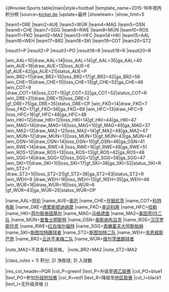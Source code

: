 {{#invoke:Sports table|main|style=football
|template_name=2015-16年德丙积分榜
|source=[http://www.kicker.de/news/fussball/3liga/spieltag/3-liga/2015-16/spieltag.html kicker.de]
|update=最终
|showteam={{{showteam|}}}
|show_limit=5

|team1=DRE |team2=AUE |team3=WÜR |team4=MAG |team5=OSN |team6=CHE |team7=SGG |team8=RWE |team9=MÜN |team10=ROS |team11=FKÖ |team12=MA2 |team13=HFC |team14=HKI |team15=AAL |team16=WEH |team17=BR2 |team18=SKI |team19=COT |team20=ST2

|result1=P |result2=P |result3=PO |result18=R |result19=R |result20=R

|win_AAL=10|draw_AAL=14|loss_AAL=14|gf_AAL=35|ga_AAL=40
|win_AUE=19|draw_AUE=13|loss_AUE=6 |gf_AUE=42|ga_AUE=21|status_AUE=P
|win_BR2=11|draw_BR2=10|loss_BR2=17|gf_BR2=42|ga_BR2=56
|win_CHE=15|draw_CHE=10|loss_CHE=13|gf_CHE=52|ga_CHE=46
|win_COT=9 |draw_COT=14|loss_COT=15|gf_COT=32|ga_COT=52|status_COT=R
|win_DRE=21|draw_DRE=15|loss_DRE=2 |gf_DRE=75|ga_DRE=35|status_DRE=CP
|win_FKÖ=14|draw_FKÖ=7 |loss_FKÖ=17|gf_FKÖ=56|ga_FKÖ=69
|win_HFC=13|draw_HFC=9 |loss_HFC=16|gf_HFC=48|ga_HFC=48
|win_HKI=12|draw_HKI=12|loss_HKI=14|gf_HKI=44|ga_HKI=47
|win_MAG=14|draw_MAG=14|loss_MAG=10|gf_MAG=49|ga_MAG=37
|win_MA2=12|draw_MA2=12|loss_MA2=14|gf_MA2=48|ga_MA2=47
|win_MÜN=12|draw_MÜN=13|loss_MÜN=13|gf_MÜN=43|ga_MÜN=41
|win_OSN=14|draw_OSN=14|loss_OSN=10|gf_OSN=46|ga_OSN=41
|win_RWE=14|draw_RWE=8 |loss_RWE=16|gf_RWE=46|ga_RWE=51
|win_ROS=12|draw_ROS=13|loss_ROS=13|gf_ROS=42|ga_ROS=48
|win_SGG=14|draw_SGG=12|loss_SGG=12|gf_SGG=58|ga_SGG=47
|win_SKI=11|draw_SKI=10|loss_SKI=17|gf_SKI=38|ga_SKI=52|status_SKI=R
|win_ST2=7 |draw_ST2=10|loss_ST2=21|gf_ST2=38|ga_ST2=63|status_ST2=R
|win_WEH=9 |draw_WEH=16|loss_WEH=13|gf_WEH=35|ga_WEH=48
|win_WÜR=16|draw_WÜR=16|loss_WÜR=6 |gf_WÜR=43|ga_WÜR=25|status_WÜR=OP

|name_AAL=[[阿伦足球俱乐部|阿伦]]
|name_AUE=[[奥厄足球俱乐部|奥厄]]
|name_CHE=[[开姆尼茨足球俱乐部|开姆尼茨]]
|name_COT=[[科特布斯足球俱乐部|科特布斯]]
|name_DRE=[[德累斯顿迪纳摩]]
|name_FKÖ=[[幸运科隆]]
|name_HFC=[[哈勒足球俱乐部|哈勒]]
|name_HKI=[[荷尔斯泰因基尔]]
|name_MAG=[[马格德堡足球俱乐部|马格德堡]]
|name_MA2=[[美因茨05二队]]
|name_MÜN=[[普鲁士明斯特]]
|name_OSN=[[奥斯纳布吕克足球俱乐部|奥斯纳布吕克]]
|name_ROS=[[汉莎罗斯托克]]
|name_RWE=[[红白埃尔福特]]
|name_SGG=[[索嫩霍夫大阿斯帕赫]]
|name_SKI=[[斯图加特踢球者]]
|name_ST2=[[斯图加特二队]]
|name_WEH=[[韦恩威斯巴登]]
|name_BR2=[[云达不来梅二队]]
|name_WÜR=[[维尔茨堡踢球者]]

|note_MA2={{link-de|德国预备足球队|German reserve football teams|俱乐部二队}}不具备升级资格。
|note_BR2=MA2
|note_ST2=MA2

|class_rules = 1) 积分; 2) 净胜球; 3) 入球数

|res_col_header=PQR
|col_P=green1 |text_P=升级至[[2016年至2017年德国足球乙级联赛|德乙联赛]]
|col_PO=blue1 |text_PO=参加[[2015年至2016年德国足球乙级联赛#升、降级附加赛|升级附加赛]]
|col_R=red1   |text_R=降级至[[2016年至2017年德国足球地区联赛|地区联赛]]
|col_I=black1 |text_I=无升级资格
}}<noinclude>
{{Template reference list}}
</noinclude>